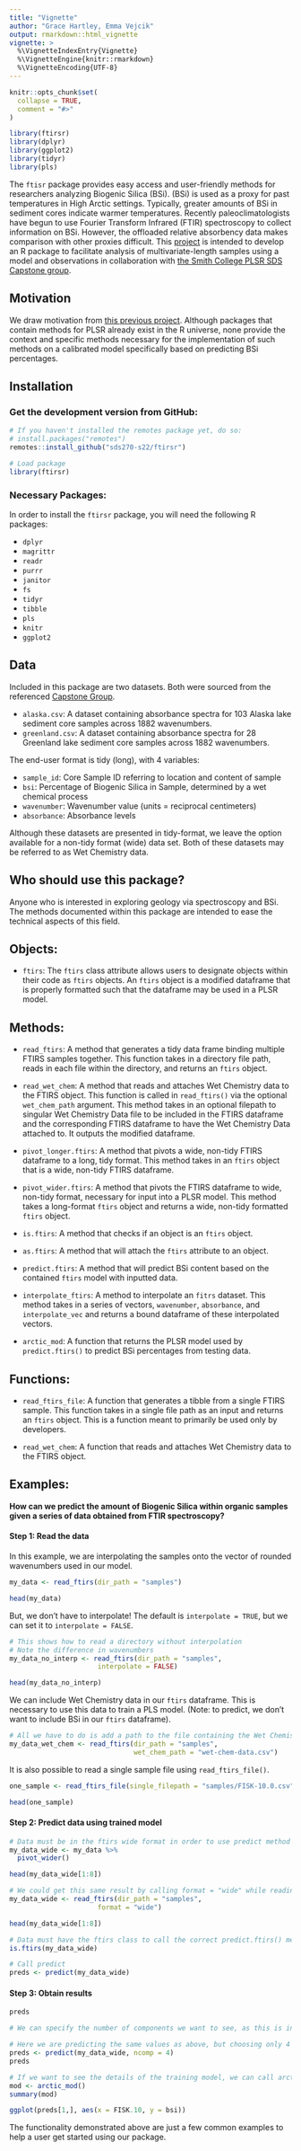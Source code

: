 ```yaml
---
title: "Vignette"
author: "Grace Hartley, Emma Vejcik"
output: rmarkdown::html_vignette
vignette: >
  %\VignetteIndexEntry{Vignette}
  %\VignetteEngine{knitr::rmarkdown}
  %\VignetteEncoding{UTF-8}
---
```


```r
knitr::opts_chunk$set(
  collapse = TRUE,
  comment = "#>"
)
```

```r
library(ftirsr)
library(dplyr)
library(ggplot2)
library(tidyr)
library(pls)
```

The `ftisr` package provides easy access and user-friendly methods for researchers analyzing Biogenic Silica (BSi). (BSi) is used as a proxy for past temperatures in High Arctic settings. Typically, greater amounts of BSi in sediment cores indicate warmer temperatures. Recently paleoclimatologists have begun to use Fourier Transform Infrared (FTIR) spectroscopy to collect information on BSi. However, the offloaded relative absorbency data makes comparison with other proxies difficult. This [project](https://github.com/sds270-s22/ftirsr) is intended to develop an R package to facilitate analysis of multivariate-length samples using a model and observations in collaboration with [the Smith College PLSR SDS Capstone group](https://github.com/sds-capstone/PLSmodel). 

## Motivation

We draw motivation from [this previous project](https://www.causeweb.org/usproc/eusrc/2021/virtual-posters/7). Although packages that contain methods for PLSR already exist in the R universe, none provide the context and specific methods necessary for the implementation of such methods on a calibrated model specifically based on predicting BSi percentages. 


## Installation

### Get the development version from GitHub:

```r
# If you haven't installed the remotes package yet, do so:
# install.packages("remotes")
remotes::install_github("sds270-s22/ftirsr")
```

```r
# Load package
library(ftirsr)
```

### Necessary Packages:

In order to install the `ftirsr` package, you will need the following R packages:

- `dplyr`
- `magrittr`
- `readr`
- `purrr`
- `janitor`
- `fs`
- `tidyr`
- `tibble`
- `pls`
- `knitr`
- `ggplot2`

## Data

Included in this package are two datasets. Both were sourced from the referenced [Capstone Group](https://github.com/sds-capstone/PLSmodel). 


- `alaska.csv`: A dataset containing absorbance spectra for 103 Alaska lake sediment core samples across 1882 wavenumbers.
- `greenland.csv`: A dataset containing absorbance spectra for 28 Greenland lake sediment core samples across 1882 wavenumbers.


The end-user format is tidy (long), with 4 variables:

- `sample_id`: Core Sample ID referring to location and content of sample
- `bsi`: Percentage of Biogenic Silica in Sample, determined by a wet chemical process
- `wavenumber`: Wavenumber value (units = reciprocal centimeters)
- `absorbance`: Absorbance levels

Although these datasets are presented in tidy-format, we leave the option available for a non-tidy format (wide) data set. Both of these datasets may be referred to as Wet Chemistry data.

## Who should use this package?

Anyone who is interested in exploring geology via spectroscopy and BSi. The methods documented within this package are intended to ease the technical aspects of this field. 


## Objects:

- `ftirs`: The `ftirs` class attribute allows users to designate objects within their code as `ftirs` objects. An `ftirs` object is a modified dataframe that is properly formatted such that the dataframe may be used in a  PLSR model.

## Methods: 

- `read_ftirs`: A method that generates a tidy data frame binding multiple FTIRS samples together. This function takes in a directory file path, reads in each file within the directory, and returns an `ftirs` object.

- `read_wet_chem`: A method that reads and attaches Wet Chemistry data to the FTIRS object. This function is called in `read_ftirs()` via the optional `wet_chem_path` argument. This method takes in an optional filepath to singular Wet Chemistry Data file to be included in the FTIRS dataframe and the corresponding FTIRS dataframe to have the Wet Chemistry Data attached to. It outputs the modified dataframe.

- `pivot_longer.ftirs`: A method that pivots a wide, non-tidy FTIRS dataframe to a long, tidy format. This method takes in an `ftirs` object that is a wide, non-tidy FTIRS dataframe. 

- `pivot_wider.ftirs`: A method that pivots the FTIRS dataframe to wide, non-tidy format, necessary for input into a PLSR model. This method takes a long-format `ftirs` object and returns a wide, non-tidy formatted `ftirs` object.

- `is.ftirs`: A method that checks if an object is an `ftirs` object. 

- `as.ftirs`: A method that will attach the `ftirs` attribute to an object.

- `predict.ftirs`: A method that will predict BSi content based on the contained `ftirs` model with inputted data.

- `interpolate_ftirs`: A method to interpolate an `fitrs` dataset. This method takes in a series of vectors, `wavenumber`, `absorbance`, and `interpolate_vec` and returns a bound dataframe of these interpolated vectors.

- `arctic_mod`: A function that returns the PLSR model used by `predict.ftirs()` to predict BSi percentages from testing data.

## Functions:

- `read_ftirs_file`: A function that generates a tibble from a single FTIRS sample. This function takes in a single file path as an input and returns an `ftirs` object. This is a function meant to primarily be used only by developers.

- `read_wet_chem`: A function that reads and attaches Wet Chemistry data to the FTIRS object.



## Examples:

**How can we predict the amount of Biogenic Silica within organic samples given a series of data obtained from FTIR spectroscopy?**

#### Step 1: Read the data

In this example, we are interpolating the samples onto the vector of rounded wavenumbers used in our model.

```r
my_data <- read_ftirs(dir_path = "samples")

head(my_data)
```

But, we don't have to interpolate! The default is `interpolate = TRUE`, but we can set it to `interpolate = FALSE`.

```r
# This shows how to read a directory without interpolation
# Note the difference in wavenumbers
my_data_no_interp <- read_ftirs(dir_path = "samples",
                      interpolate = FALSE)

head(my_data_no_interp)
```

We can include Wet Chemistry data in our `ftirs` dataframe. This is necessary to use this data to train a PLS model. (Note: to predict, we don't want to include BSi in our `ftirs` dataframe).

```r
# All we have to do is add a path to the file containing the Wet Chemistry data
my_data_wet_chem <- read_ftirs(dir_path = "samples", 
                               wet_chem_path = "wet-chem-data.csv")

```

It is also possible to read a single sample file using `read_ftirs_file()`.

```r
one_sample <- read_ftirs_file(single_filepath = "samples/FISK-10.0.csv")

head(one_sample)
```

#### Step 2: Predict data using trained model 

```r
# Data must be in the ftirs wide format in order to use predict method
my_data_wide <- my_data %>% 
  pivot_wider()

head(my_data_wide[1:8])
```

```r
# We could get this same result by calling format = "wide" while reading in the samples  
my_data_wide <- read_ftirs(dir_path = "samples",
                      format = "wide")

head(my_data_wide[1:8])
```

```r
# Data must have the ftirs class to call the correct predict.ftirs() method
is.ftirs(my_data_wide)
```

```r
# Call predict
preds <- predict(my_data_wide)
```

#### Step 3: Obtain results

```r
preds
```

```r
# We can specify the number of components we want to see, as this is inherited from the predict.mvr method

# Here we are predicting the same values as above, but choosing only 4 components
preds <- predict(my_data_wide, ncomp = 4)
preds
```

```r
# If we want to see the details of the training model, we can call arctic_mod() 
mod <- arctic_mod()
summary(mod)

```

```r
ggplot(preds[1,], aes(x = FISK.10, y = bsi))
```

The functionality demonstrated above are just a few common examples to help a user get started using our package. 



